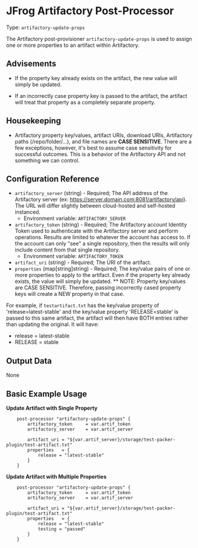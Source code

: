 # JFrog Artifactory Post-Processor

Type:  `artifactory-update-props`

The Artifactory post-provisioner `artifactory-update-props` is used to assign one or more properties to an artifact within Artifactory.


## Advisements
* If the property key already exists on the artifact, the new value will simply be updated.

* If an incorrectly case property key is passed to the artifact, the artifact will treat that property as a completely separate property.


## Housekeeping
* Artifactory property key/values, artifact URIs, download URIs, Artifactory paths (/repo/folder/...), and file names are **CASE SENSITIVE**. There are a few exceptions, however, it's best to assume case sensitivity for successful outcomes. This is a behavior of the Artifactory API and not something we can control.


## Configuration Reference

- `artifactory_server` (string) - Required; The API address of the Artifactory server (ex: https://server.domain.com:8081/artifactory/api). The URL will differ slightly between cloud-hosted and self-hosted instanced.
    * Environment variable: `ARTIFACTORY_SERVER`
- `artifactory_token` (string) - Required; The Artifactory account Identity Token used to authenticate with the Artifactory server and perform operations. Results are limited to whatever the account has access to. If the account can only "see" a single repository, then the results will only include content from that single repository.
    * Environment variable: `ARTIFACTORY_TOKEN`
- `artifact_uri` (string) - Required; The URI of the artifact.
- `properties` (map[string]string) - Required; The key/value pairs of one or more properties to apply to the artifact. Even if the property key already exists, the value will simply be updated.
** NOTE: Property key/values are CASE SENSITIVE. Therefore, passing incorrectly cased property keys will create a NEW property in that case. 

For example, if `testartifact.txt` has the key/value property of 'release=latest-stable' and the key/value property 'RELEASE=stable' is passed to this same artifact, the artifact will then have BOTH entries rather than updating the original. It will have:
- release = latest-stable
- RELEASE = stable


## Output Data

None


## Basic Example Usage

**Update Artifact with Single Property**
```hcl
	post-processor "artifactory-update-props" {
		artifactory_token     = var.artif_token  
    	artifactory_server    = var.artif_server
			
		artifact_uri = "${var.artif_server}/storage/test-packer-plugin/test-artifact.txt"
		properties   = {
			release = "latest-stable"
		}
	}
```

**Update Artifact with Multiple Properties**
```hcl
	post-processor "artifactory-update-props" {
		artifactory_token     = var.artif_token  
    	artifactory_server    = var.artif_server 
			
		artifact_uri = "${var.artif_server}/storage/test-packer-plugin/test-artifact.txt"
		properties   = {
			release = "latest-stable"
			testing = "passed"
		}
	}
```